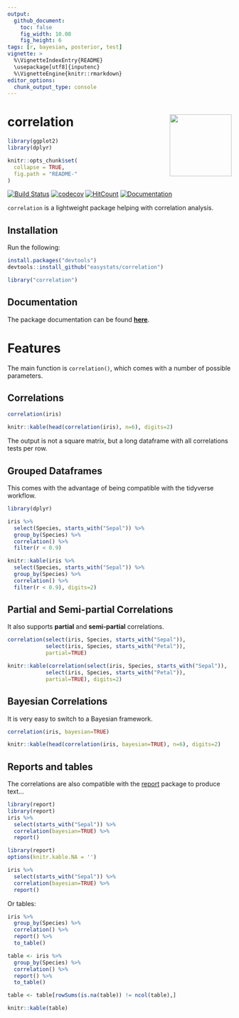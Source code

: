 ```yaml
---
output: 
  github_document:
    toc: false
    fig_width: 10.08
    fig_height: 6
tags: [r, bayesian, posterior, test]
vignette: >
  %\VignetteIndexEntry{README}
  \usepackage[utf8]{inputenc}
  %\VignetteEngine{knitr::rmarkdown}
editor_options: 
  chunk_output_type: console
---
```


# correlation <img src='man/figures/logo.png' align="right" height="139" />

```r
library(ggplot2)
library(dplyr)

knitr::opts_chunk$set(
  collapse = TRUE,
  fig.path = "README-"
)
```


[![Build Status](https://travis-ci.org/easystats/correlation.svg?branch=master)](https://travis-ci.org/easystats/correlation)
[![codecov](https://codecov.io/gh/easystats/correlation/branch/master/graph/badge.svg)](https://codecov.io/gh/easystats/correlation)
[![HitCount](http://hits.dwyl.io/easystats/correlation.svg)](http://hits.dwyl.io/easystats/correlation) [![Documentation](https://img.shields.io/badge/documentation-correlation-orange.svg?colorB=E91E63)](https://easystats.github.io/correlation/)



`correlation` is a lightweight package helping with correlation analysis.


## Installation


Run the following:

```r
install.packages("devtools")
devtools::install_github("easystats/correlation")
```
```r
library("correlation")
```

## Documentation

The package documentation can be found [**here**](https://easystats.github.io/correlation/).

# Features

The main function is `correlation()`, which comes with a number of possible parameters.

## Correlations

```r
correlation(iris)
```
```r
knitr::kable(head(correlation(iris), n=6), digits=2)
```

The output is not a square matrix, but a long dataframe with all correlations tests per row. 


## Grouped Dataframes

This comes with the advantage of being compatible with the tidyverse workflow.

```r
library(dplyr)

iris %>% 
  select(Species, starts_with("Sepal")) %>% 
  group_by(Species) %>% 
  correlation() %>% 
  filter(r < 0.9)
```
```r
knitr::kable(iris %>% 
  select(Species, starts_with("Sepal")) %>% 
  group_by(Species) %>% 
  correlation() %>% 
  filter(r < 0.9), digits=2)
```

## Partial and Semi-partial Correlations

It also supports **partial** and **semi-partial** correlations.

```r
correlation(select(iris, Species, starts_with("Sepal")),
            select(iris, Species, starts_with("Petal")),
            partial=TRUE)
```
```r
knitr::kable(correlation(select(iris, Species, starts_with("Sepal")),
            select(iris, Species, starts_with("Petal")),
            partial=TRUE), digits=2)
```

## Bayesian Correlations


It is very easy to switch to a Bayesian framework.

```r
correlation(iris, bayesian=TRUE)
```
```r
knitr::kable(head(correlation(iris, bayesian=TRUE), n=6), digits=2)
```


## Reports and tables

The correlations are also compatible with the [report](https://github.com/easystats/report) package to produce text...

```r
library(report)
library(report)
iris %>% 
  select(starts_with("Sepal")) %>% 
  correlation(bayesian=TRUE) %>% 
  report()
```
```r
library(report)
options(knitr.kable.NA = '')

iris %>% 
  select(starts_with("Sepal")) %>% 
  correlation(bayesian=TRUE) %>% 
  report()
```


Or tables:

```r
iris %>% 
  group_by(Species) %>% 
  correlation() %>% 
  report() %>% 
  to_table()
```
```r
table <- iris %>% 
  group_by(Species) %>% 
  correlation() %>% 
  report() %>% 
  to_table()

table <- table[rowSums(is.na(table)) != ncol(table),]

knitr::kable(table)
```


